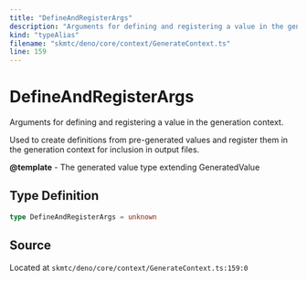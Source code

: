 ```yaml
---
title: "DefineAndRegisterArgs"
description: "Arguments for defining and registering a value in the generation context."
kind: "typeAlias"
filename: "skmtc/deno/core/context/GenerateContext.ts"
line: 159
---
```


# DefineAndRegisterArgs

Arguments for defining and registering a value in the generation context.

Used to create definitions from pre-generated values and register them
in the generation context for inclusion in output files.


**@template** - The generated value type extending GeneratedValue

## Type Definition

```typescript
type DefineAndRegisterArgs = unknown
```

## Source

Located at `skmtc/deno/core/context/GenerateContext.ts:159:0`
